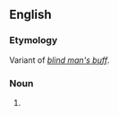 ==English==

===Etymology===
Variant of ''[[blind man's buff]]''.

===Noun===
{{en-noun|-|sg=[[blind]] [[man]][['s|’s]] [[bluff]]}}

# {{chiefly|US|games}} {{alternative form of|blind man's buff}}